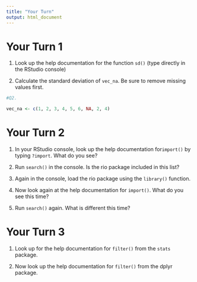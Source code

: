 ```yaml
---
title: "Your Turn"
output: html_document
---
```


# Your Turn 1 

1. Look up the help documentation for the function `sd()` (type directly in the RStudio console)


2. Calculate the standard deviation of `vec_na`. Be sure to remove missing values first. 

```r
#Q2. 

vec_na <- c(1, 2, 3, 4, 5, 6, NA, 2, 4)

```



# Your Turn 2

1. In your RStudio console, look up the help documentation for`import()` by typing `?import`. What do you see?

2. Run `search()` in the console. Is the rio package included in this list?
 
3. Again in the console, load the rio package using the `library()` function. 

4. Now look again at the help documentation for `import()`. What do you see this time?

5. Run `search()` again. What is different this time?



# Your Turn 3

1. Look up for the help documentation for `filter()` from the `stats` package.

2. Now look up the help documentation for `filter()` from the dplyr package.

